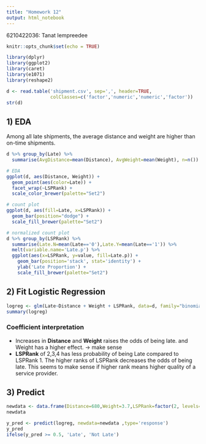 ```yaml
---
title: "Homework 12"
output: html_notebook
---
```

6210422036: Tanat Iempreedee  

```r
knitr::opts_chunk$set(echo = TRUE)
```

```r
library(dplyr)
library(ggplot2)
library(caret)
library(e1071)
library(reshape2)

d <- read.table('shipment.csv', sep=',', header=TRUE,
                colClasses=c('factor','numeric','numeric','factor'))
str(d)
```
## 1) EDA

Among all late shipments, the average distance and weight are higher than on-time shipments.
```r
d %>% group_by(Late) %>%
  summarise(AvgDistance=mean(Distance), AvgWeight=mean(Weight), n=n())
```

```r
# EDA
ggplot(d, aes(Distance, Weight)) +
  geom_point(aes(color=Late)) +
  facet_wrap(~LSPRank) +
  scale_color_brewer(palette="Set2")
```
```r
# count plot
ggplot(d, aes(fill=Late, x=LSPRank)) + 
  geom_bar(position="dodge") +
  scale_fill_brewer(palette="Set2")
```
```r
# normalized count plot
d %>% group_by(LSPRank) %>% 
  summarise(Late.N=mean(Late=='0'),Late.Y=mean(Late=='1')) %>%
  melt(variable.name='Late.p') %>%
  ggplot(aes(x=LSPRank, y=value, fill=Late.p)) +
    geom_bar(position='stack', stat='identity') +
    ylab('Late Proportion') +
    scale_fill_brewer(palette="Set2")
```
## 2) Fit Logistic Regression
```r
logreg <- glm(Late~Distance + Weight + LSPRank, data=d, family="binomial")
summary(logreg)
```
### Coefficient interpretation
- Increases in **Distance** and **Weight** raises the odds of being late. and Weight has a higher effect. -> make sense
- **LSPRank** of 2,3,4 has less probability of being Late compared to LSPRank 1. The higher ranks of LSPRank decreases the  odds of being late. This seems to make sense if higher rank means higher quality of a service provider.  


## 3) Predict
```r
newdata <- data.frame(Distance=680,Weight=3.7,LSPRank=factor(2, levels=1:4))
newdata
```

```r
y_pred <- predict(logreg, newdata=newdata ,type='response')
y_pred
ifelse(y_pred >= 0.5, 'Late', 'Not Late')
```

